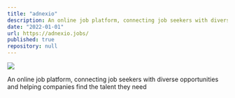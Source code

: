 ```yaml
---
title: "adnexio"
description: An online job platform, connecting job seekers with diverse opportunities and helping companies find the talent they need
date: "2022-01-01"
url: https://adnexio.jobs/
published: true
repository: null
---
```



![](/adnexio.png)

An online job platform, connecting job seekers with diverse opportunities and helping companies find the talent they need